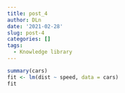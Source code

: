 ```yaml
---
title: post_4
author: DLn
date: '2021-02-28'
slug: post-4
categories: []
tags:
  - Knowledge library
---
```




```r
summary(cars)
fit <- lm(dist ~ speed, data = cars)
fit
```